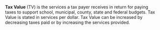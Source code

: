 {{Copy to Wiktionary}}

'''Tax Value''' (TV) is the services a tax payer receives in return for paying taxes to support school, municipal, county, state and federal budgets. Tax Value is stated in services per dollar. Tax Value can be increased by decreasing taxes paid or by increasing the services provided.


{{stub}}